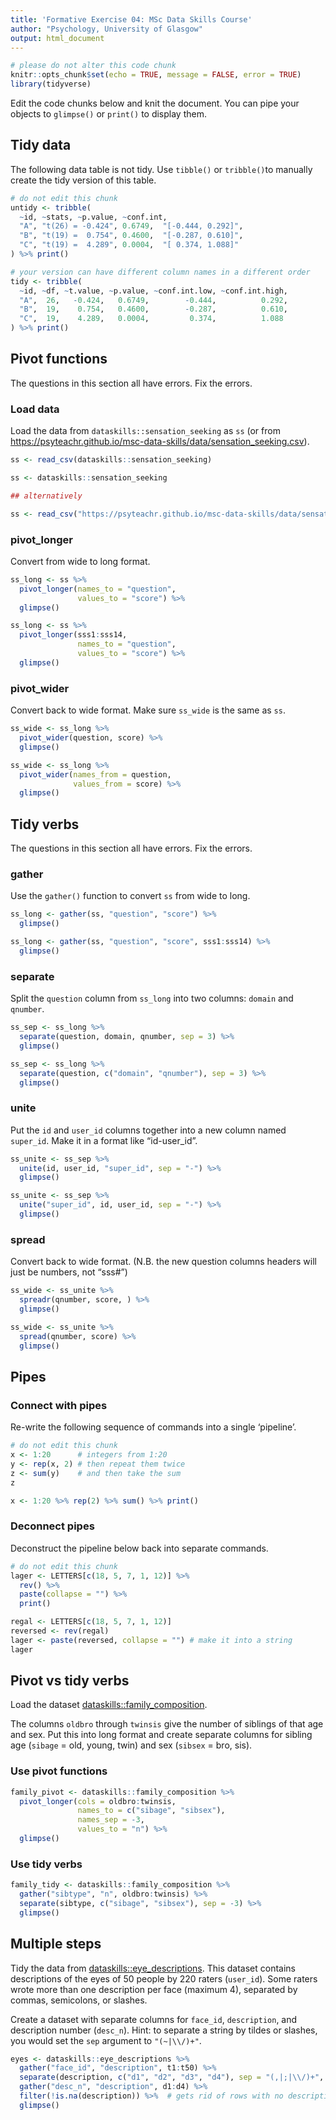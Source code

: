 ```yaml
---
title: 'Formative Exercise 04: MSc Data Skills Course'
author: "Psychology, University of Glasgow"
output: html_document
---
```


```r
# please do not alter this code chunk
knitr::opts_chunk$set(echo = TRUE, message = FALSE, error = TRUE)
library(tidyverse)
```

Edit the code chunks below and knit the document. You can pipe your objects to `glimpse()` or `print()` to display them.

## Tidy data

The following data table is not tidy. Use `tibble()` or `tribble()`to manually create the tidy version of this table.

```r
# do not edit this chunk
untidy <- tribble(
  ~id, ~stats, ~p.value, ~conf.int,
  "A", "t(26) = -0.424", 0.6749,  "[-0.444, 0.292]",
  "B", "t(19) =  0.754", 0.4600,  "[-0.287, 0.610]",
  "C", "t(19) =  4.289", 0.0004,  "[ 0.374, 1.088]"
) %>% print()
```

```r
# your version can have different column names in a different order
tidy <- tribble(
  ~id, ~df, ~t.value, ~p.value, ~conf.int.low, ~conf.int.high,
  "A",  26,   -0.424,   0.6749,        -0.444,          0.292,
  "B",  19,    0.754,   0.4600,        -0.287,          0.610,
  "C",  19,    4.289,   0.0004,         0.374,          1.088
) %>% print()
```


## Pivot functions

The questions in this section all have errors. Fix the errors.

### Load data

Load the data from `dataskills::sensation_seeking` as `ss` (or from <https://psyteachr.github.io/msc-data-skills/data/sensation_seeking.csv>).

```r
ss <- read_csv(dataskills::sensation_seeking)
```

```r
ss <- dataskills::sensation_seeking

## alternatively

ss <- read_csv("https://psyteachr.github.io/msc-data-skills/data/sensation_seeking.csv")
```


### pivot_longer

Convert from wide to long format.

```r
ss_long <- ss %>%
  pivot_longer(names_to = "question", 
               values_to = "score") %>%
  glimpse()
```

```r
ss_long <- ss %>%
  pivot_longer(sss1:sss14, 
               names_to = "question", 
               values_to = "score") %>%
  glimpse()
```


### pivot_wider

Convert back to wide format. Make sure `ss_wide` is the same as `ss`.

```r
ss_wide <- ss_long %>%
  pivot_wider(question, score) %>%
  glimpse()
```

```r
ss_wide <- ss_long %>%
  pivot_wider(names_from = question, 
              values_from = score) %>%
  glimpse()
```


## Tidy verbs

The questions in this section all have errors. Fix the errors.

### gather

Use the `gather()` function to convert `ss` from wide to long.

```r
ss_long <- gather(ss, "question", "score") %>%
  glimpse()
```

```r
ss_long <- gather(ss, "question", "score", sss1:sss14) %>%
  glimpse()
```


### separate

Split the `question` column from `ss_long` into two columns: `domain` and `qnumber`.

```r
ss_sep <- ss_long %>%
  separate(question, domain, qnumber, sep = 3) %>%
  glimpse()
```

```r
ss_sep <- ss_long %>%
  separate(question, c("domain", "qnumber"), sep = 3) %>%
  glimpse()
```


### unite

Put the `id` and `user_id` columns together into a new column named `super_id`. Make it in a format like "id-user_id".

```r
ss_unite <- ss_sep %>%
  unite(id, user_id, "super_id", sep = "-") %>%
  glimpse()
```

```r
ss_unite <- ss_sep %>%
  unite("super_id", id, user_id, sep = "-") %>%
  glimpse()
```


### spread

Convert back to wide format. (N.B. the new question columns headers will just be numbers, not "sss#")

```r
ss_wide <- ss_unite %>%
  spreadr(qnumber, score, ) %>%
  glimpse()
```

```r
ss_wide <- ss_unite %>%
  spread(qnumber, score) %>%
  glimpse()
```


## Pipes

### Connect with pipes

Re-write the following sequence of commands into a single 'pipeline'.

```r
# do not edit this chunk
x <- 1:20      # integers from 1:20
y <- rep(x, 2) # then repeat them twice
z <- sum(y)    # and then take the sum
z
```

```r
x <- 1:20 %>% rep(2) %>% sum() %>% print()
```


### Deconnect pipes

Deconstruct the pipeline below back into separate commands.

```r
# do not edit this chunk
lager <- LETTERS[c(18, 5, 7, 1, 12)] %>%
  rev() %>%
  paste(collapse = "") %>%
  print()
```

```r
regal <- LETTERS[c(18, 5, 7, 1, 12)]
reversed <- rev(regal)
lager <- paste(reversed, collapse = "") # make it into a string
lager
```


## Pivot vs tidy verbs

Load the dataset [dataskills::family_composition](https://psyteachr.github.io/msc-data-skills/data/family_composition.csv).

The columns `oldbro` through `twinsis` give the number of siblings of that age and sex. Put this into long format and create separate columns for sibling age (`sibage` = old, young, twin) and sex (`sibsex` = bro, sis).

### Use pivot functions

```r

family_pivot <- dataskills::family_composition %>%
  pivot_longer(cols = oldbro:twinsis,
               names_to = c("sibage", "sibsex"),
               names_sep = -3,
               values_to = "n") %>%
  glimpse()
```


### Use tidy verbs

```r
family_tidy <- dataskills::family_composition %>%
  gather("sibtype", "n", oldbro:twinsis) %>%
  separate(sibtype, c("sibage", "sibsex"), sep = -3) %>%
  glimpse()
```


## Multiple steps

Tidy the data from [dataskills::eye_descriptions](https://psyteachr.github.io/msc-data-skills/data/eye_descriptions.csv). This dataset contains descriptions of the eyes of 50 people by 220 raters (`user_id`). Some raters wrote more than one description per face (maximum 4), separated by commas, semicolons, or slashes. 

Create a dataset with separate columns for `face_id`, `description`, and description number (`desc_n`). Hint: to separate a string by tildes or slashes, you would set the `sep` argument to `"(~|\\/)+"`.

```r
eyes <- dataskills::eye_descriptions %>%
  gather("face_id", "description", t1:t50) %>%
  separate(description, c("d1", "d2", "d3", "d4"), sep = "(,|;|\\/)+", fill = "right") %>%
  gather("desc_n", "description", d1:d4) %>%
  filter(!is.na(description)) %>%  # gets rid of rows with no description
  glimpse()
```



